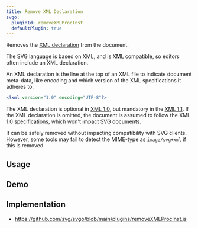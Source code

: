 ```yaml
---
title: Remove XML Declaration
svgo:
  pluginId: removeXMLProcInst
  defaultPlugin: true
---
```


Removes the [XML declaration](https://developer.mozilla.org/docs/Web/XML/XML_introduction#xml_declaration) from the document.

The SVG language is based on XML, and is XML compatible, so editors often include an XML declaration.

An XML declaration is the line at the top of an XML file to indicate document meta-data, like encoding and which version of the XML specifications it adheres to.

```xml
<?xml version="1.0" encoding="UTF-8"?>
```

The XML declaration is optional in [XML 1.0](https://www.w3.org/TR/REC-xml/#sec-prolog-dtd), but mandatory in the [XML 1.1](https://www.w3.org/TR/2006/REC-xml11-20060816/#sec-prolog-dtd). If the XML declaration is omitted, the document is assumed to follow the XML 1.0 specifications, which won't impact SVG documents.

It can be safely removed without impacting compatibility with SVG clients. However, some tools may fail to detect the MIME-type as `image/svg+xml` if this is removed.

## Usage

<PluginUsage />

## Demo

<PluginDemo />

## Implementation

- https://github.com/svg/svgo/blob/main/plugins/removeXMLProcInst.js
